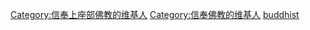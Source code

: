{{Userbox
  |id=[[File:Buddhism dham jak.svg|40px|皈依佛法僧]]
  |id-c=#e7f2fd
  |info=这个用户信奉'''[[上座部佛教]]'''。
  |info-c=#e7f2fd
  |info-s=10
  |border-c=lightsteelblue
}} 
<includeonly>[[Category:信奉上座部佛教的维基人]]
[[Category:信奉佛教的维基人]]</includeonly>
<noinclude>[[Category:宗教信仰用戶框模板|buddhist]]</noinclude>